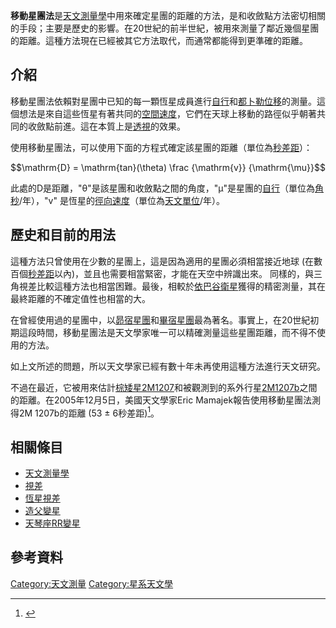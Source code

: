 
'''移動星團法'''是[[天文測量學|天文測量學]]中用來確定星團的距離的方法，是和收斂點方法密切相關的手段；主要是歷史的影響。在20世紀的前半世紀，被用來測量了鄰近幾個星團的距離。這種方法現在已經被其它方法取代，而通常都能得到更準確的距離。

== 介紹 ==
移動星團法依賴對星團中已知的每一顆恆星成員進行[[自行|自行]]和[[都卜勒效應|都卜勒位移]]的測量。這個想法是來自這些恆星有著共同的[[恆星運動學#空間速度|空間速度]]，它們在天球上移動的路徑似乎朝著共同的收斂點前進。這在本質上是[[透視|透視]]的效果。

使用移動星團法，可以使用下面的方程式確定該星團的距離（單位為[[秒差距|秒差距]]）： 

:<math>\mathrm{D} = \mathrm{tan}(\theta) \frac {\mathrm{v}} {\mathrm{\mu}}</math>

此處的D是距離，"θ"是該星團和收斂點之間的角度，"μ"是星團的[[自行|自行]]（單位為[[角秒|角秒]]/年），"v" 是恆星的[[徑向速度|徑向速度]]（單位為[[天文單位|天文單位]]/年）。


==歷史和目前的用法==
這種方法只曾使用在少數的星團上，這是因為適用的星團必須相當接近地球 (在數百個[[秒差距|秒差距]]以內)，並且也需要相當緊密，才能在天空中辨識出來。 同樣的，與三角視差比較這種方法也相當困難。最後，相較於[[依巴谷衛星|依巴谷衛星]]獲得的精密測量，其在最終距離的不確定值性也相當的大。

在曾經使用過的星團中，以[[昴宿星團|昴宿星團]]和[[畢宿星團|畢宿星團]]最為著名。事實上，在20世紀初期這段時間，移動星團法是天文學家唯一可以精確測量這些星團距離，而不得不使用的方法。

如上文所述的問題，所以天文學家已經有數十年未再使用這種方法進行天文研究。

不過在最近，它被用來估計[[棕矮星|棕矮星]][[2M1207|2M1207]]和被觀測到的系外行星[[2M1207b|2M1207b]]之間的距離。在2005年12月5日，美國天文學家Eric Mamajek報告使用移動星團法測得2M 1207b的距離 (53 ± 6秒差距)<ref>{{cite journal | bibcode=2005ApJ...634.1385M | author=Mamajek| title= A Moving Cluster Distance to the Exoplanet 2M1207b in the TW Hydrae Association | journal= The [[Astrophysical_Journal|Astrophysical Journal]]| volume=634 | issue=2 | year=2005 | pages=1385–1394| doi= 10.1086/468181 }}</ref>。

==相關條目==
* [[天文測量學|天文測量學]]
* [[視差|視差]]
* [[恆星視差|恆星視差]]
* [[造父變星|造父變星]]
* [[天琴座RR變星|天琴座RR變星]]

== 參考資料 ==
{{Reflist}}

{{DEFAULTSORT:Moving Cluster Method}}
[[Category:天文測量|Category:天文測量]]
[[Category:星系天文學|Category:星系天文學]]


{{Astronomy-stub}}